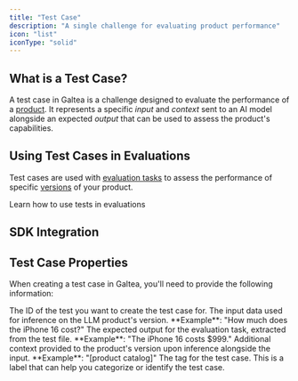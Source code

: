 ```yaml
---
title: "Test Case"
description: "A single challenge for evaluating product performance"
icon: "list"
iconType: "solid"
---
```



## What is a Test Case?

A test case in Galtea is a challenge designed to evaluate the performance of a [product](/concepts/product).
It represents a specific *input* and *context* sent to an AI model alongside an expected *output* that can be used to assess the product's capabilities.

## Using Test Cases in Evaluations

Test cases are used with [evaluation tasks](/concepts/product/evaluation/task) to assess the performance of specific [versions](/concepts/product/version) of your product. 

<Card title="Create an Evaluation" icon="badge-check" iconType="solid" href="/concepts/product/evaluation">
  Learn how to use tests in evaluations
</Card>

## SDK Integration

<SDKTestCaseServiceCard />

## Test Case Properties

When creating a test case in Galtea, you'll need to provide the following information:

<ResponseField name="test_id" type="string" required>
  The ID of the test you want to create the test case for.
</ResponseField>

<ResponseField name="input" type="string" required>
  The input data used for inference on the LLM product's version. **Example**: "How much does the iPhone 16 cost?"
</ResponseField>

<ResponseField name="expected_output" type="string">
  The expected output for the evaluation task, extracted from the test file. **Example**: "The iPhone 16 costs $999."
</ResponseField>

<ResponseField name="context" type="string">
  Additional context provided to the product's version upon inference alongside the input. **Example**: "[product catalog]"
</ResponseField>

<ResponseField name="tag" type="string">
  The tag for the test case. This is a label that can help you categorize or identify the test case.
</ResponseField>